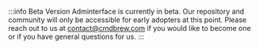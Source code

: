 :::info Beta Version
Adminterface is currently in beta. Our repository and community will only be accessible for early adopters at this point. Please reach out to us at contact@cmdbrew.com if you would like to become one or if you have general questions for us.
:::
